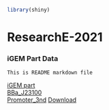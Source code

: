 ``` r
library(shiny)
```

# ResearchE-2021

### iGEM Part Data

`This is README markdown file`

[iGEM part](https://lelp27.github.io/igemE/igem_part)
<br>
[BBa_J23100](https://lelp27.github.io/igemE/igem_BBa_J23100)
<br>
[Promoter_3nd](https://lelp27.github.io/igemE/pro_2nd)
[Download](https://github.com/Lelp27/igemE/raw/main/promoter_3nd.xlsx)